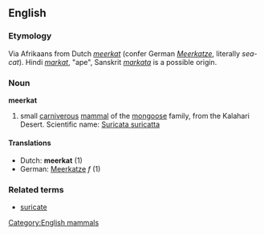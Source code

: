 ==English==
===Etymology===
Via Afrikaans from Dutch ''[[meerkat#Dutch|meerkat]]'' (confer German ''[[Meerkatze]]'', literally ''sea-cat''). Hindi ''[[markat]]'', "ape", Sanskrit ''[[markata]]'' is a possible origin.

===Noun===
{{wikipedia}}
'''meerkat'''
# small [[carniverous]] [[mammal]] of the [[mongoose]] family, from the Kalahari Desert. Scientific name: [[Suricata suricatta]]
====Translations====
*Dutch: '''meerkat''' (1)
*German: [[Meerkatze]] ''f'' (1)

===Related terms===
*[[suricate]]


[[Category:English mammals]]